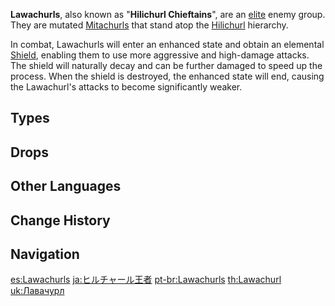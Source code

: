 {{Terminology Infobox
|image        = <gallery>
Enemy Stonehide Lawachurl.png|Stonehide
Enemy Frostarm Lawachurl.png|Frostarm
Enemy Thunderhelm Lawachurl.png|Thunderhelm
</gallery>
|type         = Enemy Groups
|type2        = Hilichurls
}}
{{Description|A Mitachurl that has mutated due to an accumulation of a large amount of elements in its body. They are bigger, stronger, and absolutely ferocious.<br />Hilichurls worship no gods and follow no order or discipline. The strongest and the most ferocious one among them is seen as fit to lead the tribe.|[[Adventurer Handbook]]}}
{{Description|These powerful Hilichurls are called "Lawa" by the rest of the tribe, a respectful form of address best translated to mean "king" or "chief". However, Lawa don't actually rule over or lead the tribe at all. Rather, these large loners prefer solitude, avoiding the looks of reverence from the smaller Hilichurls.<br /><br />Adventurers very rarely encounter these gigantic creatures. Still, even the most seasoned adventurers will think twice before going on expeditions into areas where these dangerous Lawas may be roaming.|[[Hilichurl Cultural Customs|Hilichurl Cultural Customs - Vol. 3]]}}
'''Lawachurls''', also known as "'''Hilichurl Chieftains'''", are an [[Elite Enemy|elite]] enemy group. They are mutated [[Mitachurls]] that stand atop the [[Hilichurl]] hierarchy.

In combat, Lawachurls will enter an enhanced state and obtain an elemental [[Shield/Enemy|Shield]], enabling them to use more aggressive and high-damage attacks. The shield will naturally decay and can be further damaged to speed up the process. When the shield is destroyed, the enhanced state will end, causing the Lawachurl's attacks to become significantly weaker.

==Types==
{{Enemies by Category List|Lawachurls}}

==Drops==
{{Drops Table|type=Lawachurls}}

==Other Languages==
{{Other Languages
|en      = Hilichurl Chieftan
|zhs     = 丘丘王
|zhs_rm  = Qiūqiū-wáng
|zht     = 丘丘王
|zht_rm  = Qiūqiū-wáng
|zh_tl   = Hill-Hill King
|ja      = ヒルチャール王者
|ja_rm   = Hiruchaaru-ouja
|ja_tl   = Hilichurl King
|ko      = 츄츄왕
|ko_rm   = Chyuchyu-wang
|ko_tl   = Hilichurl King
|es      = Lawachurl
|fr      = Roi Brutocollinus
|fr_tl   = Hilichurl King
|ru      = Лавачурл
|ru_tl   = Lawachurl
|th      = Hilichurl Chieftain
|vi      = Vua Hilichurl
|vi_tl   =
|de      = Lawachurl
|id      = Hilichurl Chieftan
|pt      = Rei Hilichurl
|pt_tl   = Hilichurl King
|tr      = 
|tr_tl   = 
|it      = 
|it_tl   = 
}}

==Change History==
{{Change History|1.0}}

==Navigation==
{{Enemy Navbox|Elite}}
[[Category:Lawachurls| ]]

[[es:Lawachurls]]
[[ja:ヒルチャール王者]]
[[pt-br:Lawachurls]]
[[th:Lawachurl]]
[[uk:Лавачурл]]